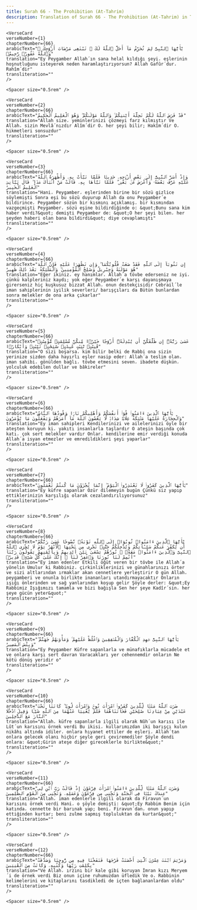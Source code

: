 ```yaml
---
title: Surah 66 - The Prohibition (At-Tahrim)  
description: Translation of Surah 66 - The Prohibition (At-Tahrim) in Turkish
---
```







    <VerseCard 
    verseNumber={1}
    chapterNumber={66}
    arabicText="يَٰٓأَيُّهَا ٱلنَّبِىُّ لِمَ تُحَرِّمُ مَآ أَحَلَّ ٱللَّهُ لَكَ ۖ تَبْتَغِى مَرْضَاتَ أَزْوَٰجِكَ ۚ وَٱللَّهُ غَفُورٌۭ رَّحِيمٌۭ"
    translation="Ey Peygamber Allah´ın sana helal kıldığı şeyi، eşlerinin hoşnutluğunu isteyerek neden haramlaştırıyorsun? Allah Gafûr´dur، Rahîm´dir"
    transliteration=""
    />

    <Spacer size="0.5rem" />
                
    <VerseCard 
    verseNumber={2}
    chapterNumber={66}
    arabicText="قَدْ فَرَضَ ٱللَّهُ لَكُمْ تَحِلَّةَ أَيْمَٰنِكُمْ ۚ وَٱللَّهُ مَوْلَىٰكُمْ ۖ وَهُوَ ٱلْعَلِيمُ ٱلْحَكِيمُ"
    translation="Allah size، yeminlerinizi çözmeyi farz kılmıştır Ve Allah، sizin Mevlâ´nızdır Alîm´dir O، her şeyi bilir; Hakîm´dir O، hikmetleri sonsuzdur"
    transliteration=""
    />

    <Spacer size="0.5rem" />
                
    <VerseCard 
    verseNumber={3}
    chapterNumber={66}
    arabicText="وَإِذْ أَسَرَّ ٱلنَّبِىُّ إِلَىٰ بَعْضِ أَزْوَٰجِهِۦ حَدِيثًۭا فَلَمَّا نَبَّأَتْ بِهِۦ وَأَظْهَرَهُ ٱللَّهُ عَلَيْهِ عَرَّفَ بَعْضَهُۥ وَأَعْرَضَ عَنۢ بَعْضٍۢ ۖ فَلَمَّا نَبَّأَهَا بِهِۦ قَالَتْ مَنْ أَنۢبَأَكَ هَٰذَا ۖ قَالَ نَبَّأَنِىَ ٱلْعَلِيمُ ٱلْخَبِيرُ"
    translation="Hani، Peygamber، eşlerinden birine bir sözü gizlice söylemişti Sonra eşi bu sözü duyurup Allah da onu Peygamber´e bildirince، Peygamber sözün bir kısmını açıklamış، bir kısmından vazgeçmişti Peygamber، sözü eşine bildirdiğinde o: &quot;Bunu sana kim haber verdi?&quot; demişti Peygamber de: &quot;O her şeyi bilen، her şeyden haberi olan bana bildirdi&quot; diye cevaplamıştı"
    transliteration=""
    />

    <Spacer size="0.5rem" />
                
    <VerseCard 
    verseNumber={4}
    chapterNumber={66}
    arabicText="إِن تَتُوبَآ إِلَى ٱللَّهِ فَقَدْ صَغَتْ قُلُوبُكُمَا ۖ وَإِن تَظَٰهَرَا عَلَيْهِ فَإِنَّ ٱللَّهَ هُوَ مَوْلَىٰهُ وَجِبْرِيلُ وَصَٰلِحُ ٱلْمُؤْمِنِينَ ۖ وَٱلْمَلَٰٓئِكَةُ بَعْدَ ذَٰلِكَ ظَهِيرٌ"
    translation="Eğer ikiniz، ey hanımlar، Allah´a tövbe ederseniz ne iyi، çünkü kalpleriniz kaydı; yok eğer Peygamber´e karşı dayanışmaya girerseniz hiç kuşkusuz bizzat Allah، onun destekçisidir Cebrail´le iman sahiplerinin iyilik severleri/ barışçıları da Bütün bunlardan sonra melekler de ona arka çıkarlar"
    transliteration=""
    />

    <Spacer size="0.5rem" />
                
    <VerseCard 
    verseNumber={5}
    chapterNumber={66}
    arabicText="عَسَىٰ رَبُّهُۥٓ إِن طَلَّقَكُنَّ أَن يُبْدِلَهُۥٓ أَزْوَٰجًا خَيْرًۭا مِّنكُنَّ مُسْلِمَٰتٍۢ مُّؤْمِنَٰتٍۢ قَٰنِتَٰتٍۢ تَٰٓئِبَٰتٍ عَٰبِدَٰتٍۢ سَٰٓئِحَٰتٍۢ ثَيِّبَٰتٍۢ وَأَبْكَارًۭا"
    translation="O sizi boşarsa، kim bilir belki de Rabbi ona sizin yerinize sizden daha hayırlı eşler nasip eder: Allah´a teslim olan، iman sahibi، gönülden bağlı، tövbe etmesini seven، ibadete düşkün، yolculuk edebilen dullar ve bâkireler"
    transliteration=""
    />

    <Spacer size="0.5rem" />
                
    <VerseCard 
    verseNumber={6}
    chapterNumber={66}
    arabicText="يَٰٓأَيُّهَا ٱلَّذِينَ ءَامَنُوا۟ قُوٓا۟ أَنفُسَكُمْ وَأَهْلِيكُمْ نَارًۭا وَقُودُهَا ٱلنَّاسُ وَٱلْحِجَارَةُ عَلَيْهَا مَلَٰٓئِكَةٌ غِلَاظٌۭ شِدَادٌۭ لَّا يَعْصُونَ ٱللَّهَ مَآ أَمَرَهُمْ وَيَفْعَلُونَ مَا يُؤْمَرُونَ"
    translation="Ey iman sahipleri Kendilerinizi ve ailelerinizi öyle bir ateşten koruyun ki، yakıtı insanlarla taşlardır O ateşin başında çok katı، çok sert melekler vardır Onlar، kendilerine emir verdiği konuda Allah´a isyan etmezler ve emredildikleri şeyi yaparlar"
    transliteration=""
    />

    <Spacer size="0.5rem" />
                
    <VerseCard 
    verseNumber={7}
    chapterNumber={66}
    arabicText="يَٰٓأَيُّهَا ٱلَّذِينَ كَفَرُوا۟ لَا تَعْتَذِرُوا۟ ٱلْيَوْمَ ۖ إِنَّمَا تُجْزَوْنَ مَا كُنتُمْ تَعْمَلُونَ"
    translation="Ey küfre sapanlar Özür dilemeyin bugün Çünkü siz yapıp ettiklerinizin karşılığı olarak cezalandırılıyorsunuz"
    transliteration=""
    />

    <Spacer size="0.5rem" />
                
    <VerseCard 
    verseNumber={8}
    chapterNumber={66}
    arabicText="يَٰٓأَيُّهَا ٱلَّذِينَ ءَامَنُوا۟ تُوبُوٓا۟ إِلَى ٱللَّهِ تَوْبَةًۭ نَّصُوحًا عَسَىٰ رَبُّكُمْ أَن يُكَفِّرَ عَنكُمْ سَيِّـَٔاتِكُمْ وَيُدْخِلَكُمْ جَنَّٰتٍۢ تَجْرِى مِن تَحْتِهَا ٱلْأَنْهَٰرُ يَوْمَ لَا يُخْزِى ٱللَّهُ ٱلنَّبِىَّ وَٱلَّذِينَ ءَامَنُوا۟ مَعَهُۥ ۖ نُورُهُمْ يَسْعَىٰ بَيْنَ أَيْدِيهِمْ وَبِأَيْمَٰنِهِمْ يَقُولُونَ رَبَّنَآ أَتْمِمْ لَنَا نُورَنَا وَٱغْفِرْ لَنَآ ۖ إِنَّكَ عَلَىٰ كُلِّ شَىْءٍۢ قَدِيرٌۭ"
    translation="Ey iman edenler Etkili öğüt veren bir tövbe ile Allah´a yönelin Umulur ki Rabbiniz، çirkinliklerinizi ve günahlarınızı örter ve sizi altlarından ırmaklar akan cennetlere yerleştirir O gün Allah، peygamberi ve onunla birlikte inananları utandırmayacaktır Onların ışığı önlerinden ve sağ yanlarından koşup gelir Şöyle derler: &quot;Ey Rabbimiz Işığımızı tamamla ve bizi bağışla Sen her şeye Kadîr´sin، her şeye gücün yeter&quot;"
    transliteration=""
    />

    <Spacer size="0.5rem" />
                
    <VerseCard 
    verseNumber={9}
    chapterNumber={66}
    arabicText="يَٰٓأَيُّهَا ٱلنَّبِىُّ جَٰهِدِ ٱلْكُفَّارَ وَٱلْمُنَٰفِقِينَ وَٱغْلُظْ عَلَيْهِمْ ۚ وَمَأْوَىٰهُمْ جَهَنَّمُ ۖ وَبِئْسَ ٱلْمَصِيرُ"
    translation="Ey Peygamber Küfre sapanlarla ve münafıklarla mücadele et ve onlara karşı sert davran Varacakları yer cehennemdir onların Ne kötü dönüş yeridir o"
    transliteration=""
    />

    <Spacer size="0.5rem" />
                
    <VerseCard 
    verseNumber={10}
    chapterNumber={66}
    arabicText="ضَرَبَ ٱللَّهُ مَثَلًۭا لِّلَّذِينَ كَفَرُوا۟ ٱمْرَأَتَ نُوحٍۢ وَٱمْرَأَتَ لُوطٍۢ ۖ كَانَتَا تَحْتَ عَبْدَيْنِ مِنْ عِبَادِنَا صَٰلِحَيْنِ فَخَانَتَاهُمَا فَلَمْ يُغْنِيَا عَنْهُمَا مِنَ ٱللَّهِ شَيْـًۭٔا وَقِيلَ ٱدْخُلَا ٱلنَّارَ مَعَ ٱلدَّٰخِلِينَ"
    translation="Allah، küfre sapanlarla ilgili olarak Nûh´un karısı ile Lût´un karısını örnek verdi Bu ikisi، kullarımızdan iki barışçı kulun nikâhı altında idiler، onlara hıyanet ettiler de eşleri، Allah´tan onlara gelecek olanı hiçbir şeyle geri çeviremediler Şöyle dendi onlara: &quot;Girin ateşe diğer gireceklerle birlikte&quot;"
    transliteration=""
    />

    <Spacer size="0.5rem" />
                
    <VerseCard 
    verseNumber={11}
    chapterNumber={66}
    arabicText="وَضَرَبَ ٱللَّهُ مَثَلًۭا لِّلَّذِينَ ءَامَنُوا۟ ٱمْرَأَتَ فِرْعَوْنَ إِذْ قَالَتْ رَبِّ ٱبْنِ لِى عِندَكَ بَيْتًۭا فِى ٱلْجَنَّةِ وَنَجِّنِى مِن فِرْعَوْنَ وَعَمَلِهِۦ وَنَجِّنِى مِنَ ٱلْقَوْمِ ٱلظَّٰلِمِينَ"
    translation="Allah، iman edenlerle ilgili olarak da Firavun´un karısını örnek verdi Hani، o şöyle demişti: &quot;Ey Rabbim Benim için katında، cennette bir barınak yap; beni، Firavun´dan، onun yapıp ettiğinden kurtar; beni zulme sapmış topluluktan da kurtar&quot;"
    transliteration=""
    />

    <Spacer size="0.5rem" />
                
    <VerseCard 
    verseNumber={12}
    chapterNumber={66}
    arabicText="وَمَرْيَمَ ٱبْنَتَ عِمْرَٰنَ ٱلَّتِىٓ أَحْصَنَتْ فَرْجَهَا فَنَفَخْنَا فِيهِ مِن رُّوحِنَا وَصَدَّقَتْ بِكَلِمَٰتِ رَبِّهَا وَكُتُبِهِۦ وَكَانَتْ مِنَ ٱلْقَٰنِتِينَ"
    translation="Ve Allah، ırzını bir kale gibi koruyan İmran kızı Meryem´i de örnek verdi Biz onun içine ruhumuzdan üfledik Ve o، Rabbinin kelimelerini ve kitaplarını tasdikledi de içten bağlananlardan oldu"
    transliteration=""
    />

    <Spacer size="0.5rem" />
                
